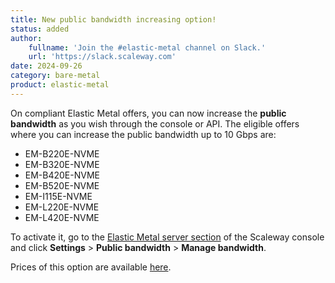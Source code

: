```yaml
---
title: New public bandwidth increasing option!
status: added
author:
    fullname: 'Join the #elastic-metal channel on Slack.'
    url: 'https://slack.scaleway.com'
date: 2024-09-26
category: bare-metal
product: elastic-metal
---
```


On compliant Elastic Metal offers, you can now increase the **public bandwidth** as you wish through the console or API.
The eligible offers where you can increase the public bandwidth up to 10 Gbps are:
* EM-B220E-NVME
* EM-B320E-NVME
* EM-B420E-NVME
* EM-B520E-NVME
* EM-I115E-NVME
* EM-L220E-NVME
* EM-L420E-NVME

To activate it, go to the [Elastic Metal server section](https://account.scaleway.com/?service=elementselastic-metal/servers) of the Scaleway console and click **Settings** > **Public bandwidth** > **Manage bandwidth**.

Prices of this option are available [here](https://www.scaleway.com/en/pricing/elastic-metal/#network).


